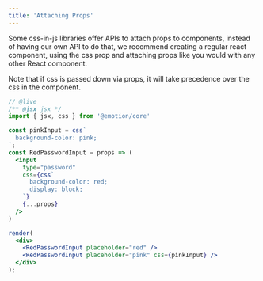 ```yaml
---
title: 'Attaching Props'
---
```


Some css-in-js libraries offer APIs to attach props to components, instead of having our own API to do that, we recommend creating a regular react component, using the css prop and attaching props like you would with any other React component.

Note that if css is passed down via props, it will take precedence over the css in the component. 

```jsx
// @live
/** @jsx jsx */
import { jsx, css } from '@emotion/core'

const pinkInput = css`
  background-color: pink;
`;
const RedPasswordInput = props => (
  <input
    type="password"
    css={css`
      background-color: red;
      display: block;
    `}
    {...props}
  />
)

render(
  <div>
    <RedPasswordInput placeholder="red" />
    <RedPasswordInput placeholder="pink" css={pinkInput} />
  </div>
);

```

